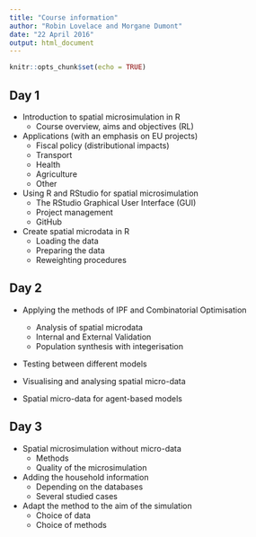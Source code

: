 ```yaml
---
title: "Course information"
author: "Robin Lovelace and Morgane Dumont"
date: "22 April 2016"
output: html_document
---
```


```r
knitr::opts_chunk$set(echo = TRUE)
```

## Day 1

- Introduction to spatial microsimulation in R
    - Course overview, aims and objectives (RL)

- Applications (with an emphasis on EU projects)
    - Fiscal policy (distributional impacts)
    - Transport
    - Health
    - Agriculture
    - Other

- Using R and RStudio for spatial microsimulation
    - The RStudio Graphical User Interface (GUI)
    - Project management
    - GitHub

- Create spatial microdata in R
    - Loading the data
    - Preparing the data
    - Reweighting procedures
  
## Day 2

- Applying the methods of IPF and Combinatorial Optimisation
    - Analysis of spatial microdata
    - Internal and External Validation
    - Population synthesis with integerisation

- Testing between different models

- Visualising and analysing spatial micro-data

- Spatial micro-data for agent-based models

## Day 3
    
- Spatial microsimulation without micro-data
    - Methods
    - Quality of the microsimulation
    
- Adding the household information
    - Depending on the databases
    - Several studied cases
    
- Adapt the method to the aim of the simulation
    - Choice of data
    - Choice of methods
        




